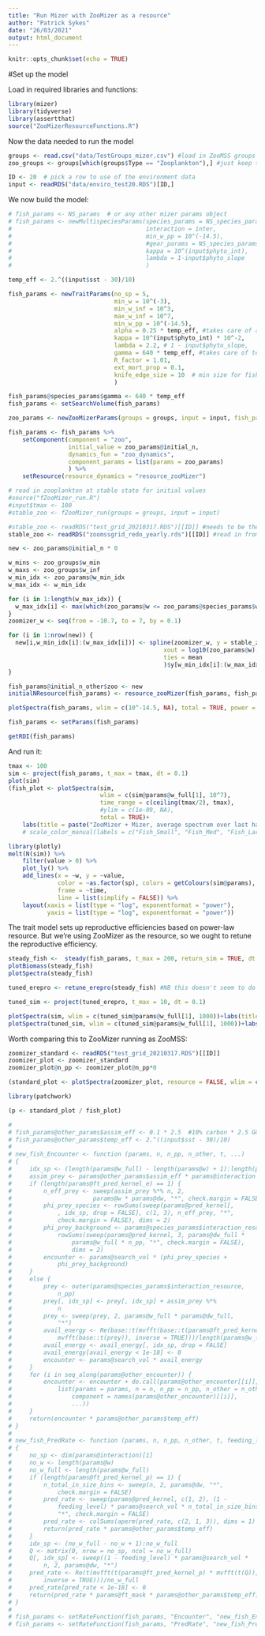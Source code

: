 ```yaml
---
title: "Run Mizer with ZooMizer as a resource"
author: "Patrick Sykes"
date: "26/03/2021"
output: html_document
---
```


```r
knitr::opts_chunk$set(echo = TRUE)
```

#Set up the model

Load in required libraries and functions:

```r

library(mizer)
library(tidyverse)
library(assertthat)
source("ZooMizerResourceFunctions.R")
```

Now the data needed to run the model
```r

groups <- read.csv("data/TestGroups_mizer.csv") #load in ZooMSS groups
zoo_groups <- groups[which(groups$Type == "Zooplankton"),] #just keep the zooplankton

ID <- 20  # pick a row to use of the environment data
input <- readRDS("data/enviro_test20.RDS")[ID,]

```

We now build the model:

```r

# fish_params <- NS_params  # or any other mizer params object
# fish_params <- newMultispeciesParams(species_params = NS_species_params,
#                                      interaction = inter,
#                                      min_w_pp = 10^(-14.5),
#                                      #gear_params = NS_species_params_gears
#                                      kappa = 10^(input$phyto_int),
#                                      lambda = 1-input$phyto_slope
#                                      )

temp_eff <- 2.^((input$sst - 30)/10)

fish_params <- newTraitParams(no_sp = 5,
                              min_w = 10^(-3),
                              min_w_inf = 10^3,
                              max_w_inf = 10^7,
                              min_w_pp = 10^(-14.5),
                              alpha = 0.25 * temp_eff, #takes care of assimilation efficiency & temp effect on Encounter
                              kappa = 10^(input$phyto_int) * 10^-2,
                              lambda = 2.2, # 1 - input$phyto_slope,
                              gamma = 640 * temp_eff, #takes care of temp effect on PredRate
                              R_factor = 1.01,
                              ext_mort_prop = 0.1,
                              knife_edge_size = 10  # min size for fishing
                              )

fish_params@species_params$gamma <- 640 * temp_eff
fish_params <- setSearchVolume(fish_params)

zoo_params <- newZooMizerParams(groups = groups, input = input, fish_params = fish_params)

fish_params <- fish_params %>%
    setComponent(component = "zoo",
                 initial_value = zoo_params@initial_n,
                 dynamics_fun = "zoo_dynamics",
                 component_params = list(params = zoo_params)
                 ) %>%
    setResource(resource_dynamics = "resource_zooMizer")

# read in zooplankton at stable state for initial values
#source("fZooMizer_run.R")
#input$tmax <- 100
#stable_zoo <- fZooMizer_run(groups = groups, input = input)

#stable_zoo <- readRDS("test_grid_20210317.RDS")[[ID]] #needs to be the same w grid etc...
stable_zoo <- readRDS("zoomssgrid_redo_yearly.rds")[[ID]] #read in from ZooMSS (benefit of this method is that we can use the Matrix)

new <- zoo_params@initial_n * 0

w_mins <- zoo_groups$w_min
w_maxs <- zoo_groups$w_inf
w_min_idx <- zoo_params@w_min_idx
w_max_idx <- w_min_idx

for (i in 1:length(w_max_idx)) {
  w_max_idx[i] <- max(which(zoo_params@w <= zoo_params@species_params$w_inf[i]))
}
zoomizer_w <- seq(from = -10.7, to = 7, by = 0.1)

for (i in 1:nrow(new)) {
  new[i,w_min_idx[i]:(w_max_idx[i])] <- spline(zoomizer_w, y = stable_zoo[i,], method = "fmm",
                                            xout = log10(zoo_params@w),
                                            ties = mean
                                            )$y[w_min_idx[i]:(w_max_idx[i])] / zoo_params@dw[w_min_idx[i]:(w_max_idx[i])]
}

fish_params@initial_n_other$zoo <- new
initialNResource(fish_params) <- resource_zooMizer(fish_params, fish_params@initial_n_other) #TODO: set this to be stable state of a regular ZooMizer run

plotSpectra(fish_params, wlim = c(10^-14.5, NA), total = TRUE, power = 2)

fish_params <- setParams(fish_params)

getRDI(fish_params)

```


And run it:

```r
tmax <- 100
sim <- project(fish_params, t_max = tmax, dt = 0.1)
plot(sim)
(fish_plot <- plotSpectra(sim,
                          wlim = c(sim@params@w_full[1], 10^7),
                          time_range = c(ceiling(tmax/2), tmax),
                          #ylim = c(1e-09, NA),
                          total = TRUE)+
    labs(title = paste("ZooMizer + Mizer, average spectrum over last half of", tmax, "year run")) )#+
    # scale_color_manual(labels = c("Fish_Small", "Fish_Med", "Fish_Large", "Resource","Total"), values = sim@params@linecolour)

```

```r
library(plotly)
melt(N(sim)) %>% 
    filter(value > 0) %>%
    plot_ly() %>% 
    add_lines(x = ~w, y = ~value, 
              color = ~as.factor(sp), colors = getColours(sim@params),
              frame = ~time,
              line = list(simplify = FALSE)) %>% 
    layout(xaxis = list(type = "log", exponentformat = "power"),
           yaxis = list(type = "log", exponentformat = "power"))

```

The trait model sets up reproductive efficiencies based on power-law resource. But we're using ZooMizer as the resource, so we ought to retune the reproductive efficiency.

```r

steady_fish <-  steady(fish_params, t_max = 200, return_sim = TRUE, dt = 0.1, t_per = 1.5)
plotBiomass(steady_fish)
plotSpectra(steady_fish)

tuned_erepro <- retune_erepro(steady_fish) #NB this doesn't seem to do anything for the trait-based model

tuned_sim <- project(tuned_erepro, t_max = 10, dt = 0.1)

```

```r
plotSpectra(sim, wlim = c(tuned_sim@params@w_full[1], 1000))+labs(title = "Untuned model")
plotSpectra(tuned_sim, wlim = c(tuned_sim@params@w_full[1], 1000))+labs(title="tuned model")

```

Worth comparing this to ZooMizer running as ZooMSS:

```r

zoomizer_standard <- readRDS("test_grid_20210317.RDS")[[ID]]
zoomizer_plot <- zoomizer_standard
zoomizer_plot@n_pp <- zoomizer_plot@n_pp*0

(standard_plot <- plotSpectra(zoomizer_plot, resource = FALSE, wlim = c(sim@params@w_full[1], 10^7), time_range = c(ceiling(tmax/2), tmax), total = TRUE, ylim = c(1e-09, 1e+09))+labs(title = paste("'Standard' ZooMizer, average spectrum over last half of", tmax, "year run")))

library(patchwork)

(p <- standard_plot / fish_plot)

```


```r


# 
# fish_params@other_params$assim_eff <- 0.1 * 2.5  #10% carbon * 2.5 GGE scaling factor
# fish_params@other_params$temp_eff <- 2.^((input$sst - 30)/10)
# 
# new_fish_Encounter <- function (params, n, n_pp, n_other, t, ...) 
# {
#     idx_sp <- (length(params@w_full) - length(params@w) + 1):length(params@w_full)
#     assim_prey <- params@other_params$assim_eff * params@interaction
#     if (length(params@ft_pred_kernel_e) == 1) {
#         n_eff_prey <- sweep(assim_prey %*% n, 2,
#                       params@w * params@dw, "*", check.margin = FALSE)
#         phi_prey_species <- rowSums(sweep(params@pred_kernel[, 
#             , idx_sp, drop = FALSE], c(1, 3), n_eff_prey, "*", 
#             check.margin = FALSE), dims = 2)
#         phi_prey_background <- params@species_params$interaction_resource * 
#             rowSums(sweep(params@pred_kernel, 3, params@dw_full * 
#                 params@w_full * n_pp, "*", check.margin = FALSE), 
#                 dims = 2)
#         encounter <- params@search_vol * (phi_prey_species + 
#             phi_prey_background)
#     }
#     else {
#         prey <- outer(params@species_params$interaction_resource, 
#             n_pp)
#         prey[, idx_sp] <- prey[, idx_sp] + assim_prey %*% 
#             n
#         prey <- sweep(prey, 2, params@w_full * params@dw_full, 
#             "*")
#         avail_energy <- Re(base::t(mvfft(base::t(params@ft_pred_kernel_e) * 
#             mvfft(base::t(prey)), inverse = TRUE)))/length(params@w_full)
#         avail_energy <- avail_energy[, idx_sp, drop = FALSE]
#         avail_energy[avail_energy < 1e-18] <- 0
#         encounter <- params@search_vol * avail_energy
#     }
#     for (i in seq_along(params@other_encounter)) {
#         encounter <- encounter + do.call(params@other_encounter[[i]], 
#             list(params = params, n = n, n_pp = n_pp, n_other = n_other, 
#                 component = names(params@other_encounter)[[i]], 
#                 ...))
#     }
#     return(encounter * params@other_params$temp_eff)
# }
# 
# new_fish_PredRate <- function (params, n, n_pp, n_other, t, feeding_level, ...) 
# {
#     no_sp <- dim(params@interaction)[1]
#     no_w <- length(params@w)
#     no_w_full <- length(params@w_full)
#     if (length(params@ft_pred_kernel_p) == 1) {
#         n_total_in_size_bins <- sweep(n, 2, params@dw, "*", 
#             check.margin = FALSE)
#         pred_rate <- sweep(params@pred_kernel, c(1, 2), (1 - 
#             feeding_level) * params@search_vol * n_total_in_size_bins, 
#             "*", check.margin = FALSE)
#         pred_rate <- colSums(aperm(pred_rate, c(2, 1, 3)), dims = 1)
#         return(pred_rate * params@other_params$temp_eff)
#     }
#     idx_sp <- (no_w_full - no_w + 1):no_w_full
#     Q <- matrix(0, nrow = no_sp, ncol = no_w_full)
#     Q[, idx_sp] <- sweep((1 - feeding_level) * params@search_vol * 
#         n, 2, params@dw, "*")
#     pred_rate <- Re(t(mvfft(t(params@ft_pred_kernel_p) * mvfft(t(Q)), 
#         inverse = TRUE)))/no_w_full
#     pred_rate[pred_rate < 1e-18] <- 0
#     return(pred_rate * params@ft_mask * params@other_params$temp_eff)
# }
# 
# fish_params <- setRateFunction(fish_params, "Encounter", "new_fish_Encounter")
# fish_params <- setRateFunction(fish_params, "PredRate", "new_fish_PredRate")

```
